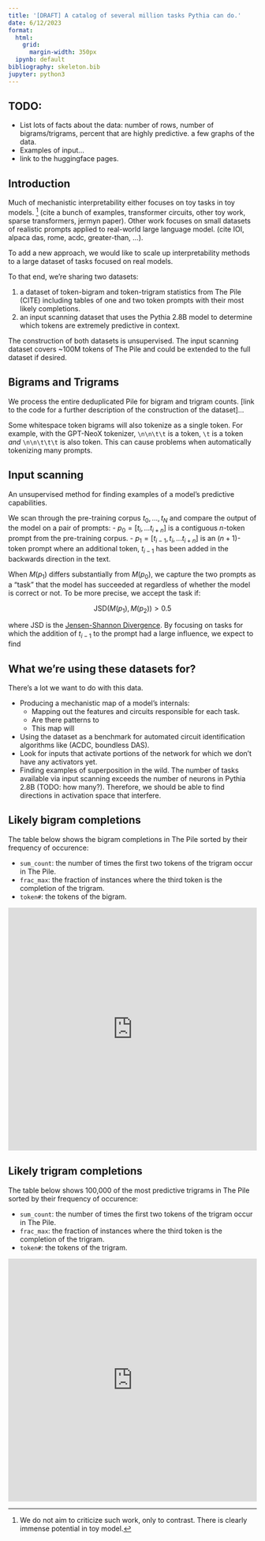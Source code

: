 ```yaml
---
title: '[DRAFT] A catalog of several million tasks Pythia can do.'
date: 6/12/2023
format:
  html:
    grid:
      margin-width: 350px
  ipynb: default
bibliography: skeleton.bib
jupyter: python3
---
```


## TODO:

- List lots of facts about the data: number of rows, number of bigrams/trigrams, percent that are highly predictive. a few graphs of the data.
- Examples of input...
- link to the huggingface pages.

## Introduction

Much of mechanistic interpretability either focuses on toy tasks in toy models.
^[We do not aim to criticize such work, only to contrast. There is clearly
immense potential in toy model.] (cite a bunch of examples, transformer
circuits, other toy work, sparse transformers, jermyn paper). Other work
focuses on small datasets of realistic prompts applied to real-world large language
model. (cite IOI, alpaca das, rome, acdc, greater-than, ...). 

To add a new approach, we would like to scale up interpretability methods to a
large dataset of tasks focused on real models.

To that end, we're sharing two datasets:

1. a dataset of token-bigram and token-trigram statistics from The Pile (CITE)
   including tables of one and two token prompts with their most likely
   completions. 
2. an input scanning dataset that uses the Pythia 2.8B model to determine which
   tokens are extremely predictive in context.
   
The construction of both datasets is unsupervised. The input scanning dataset
 covers ~100M tokens of The Pile and could be extended to the full dataset
if desired.

## Bigrams and Trigrams

We process the entire deduplicated Pile for bigram and trigram counts. [link to the code for a further description of the construction of the dataset]... 

Some whitespace token bigrams will also tokenize as a single token. For
example, with the GPT-NeoX tokenizer, `\n\n\t\t` is a token, `\t` is a token
*and* `\n\n\t\t\t` is also token. This can cause problems when automatically
tokenizing many prompts.

## Input scanning

An unsupervised method for finding examples of a model's predictive capabilities.

We scan through the pre-training corpus ${t_0,...,t_N}$ and compare the output
of the model on a pair of prompts:
- $p_0  = [t_i, ... t_{i + n}]$ is a contiguous $n$-token prompt from the
  pre-training corpus.
- $p_1  = [t_{i-1}, t_i, ... t_{i + n}]$ is an $(n+1)$-token prompt where an
  additional token, $t_{i-1}$ has been added in the backwards direction in the
  text.

When $M(p_1)$ differs substantially from $M(p_0)$, we capture the two prompts
as a "task" that the model has succeeded at regardless of whether the model is
correct or not. To be more precise, we accept the task if:

$$\mathrm{JSD}(M(p_1), M(p_2)) > 0.5$$

where JSD is the [Jensen-Shannon Divergence](https://en.wikipedia.org/wiki/Jensen–Shannon_divergence). By focusing on tasks for which the addition of $t_{i - 1}$ to the prompt had a large influence, we expect to find 

## What we're using these datasets for?
There's a lot we want to do with this data. 

- Producing a mechanistic map of a model's internals:
	- Mapping out the features and circuits responsible for each task. 
	- Are there patterns to 
	- This map will 
- Using the dataset as a benchmark for automated circuit identification
  algorithms like (ACDC, boundless DAS). 
- Look for inputs that activate portions of the network for which we don't have
  any activators yet. 
- Finding examples of superposition in the wild. The number of tasks available
  via input scanning exceeds the number of neurons in Pythia 2.8B (TODO: how
  many?). Therefore, we should be able to find directions in activation space
  that interfere.


## Likely bigram completions

The table below shows the bigram completions in The Pile sorted by their frequency of occurence:

- `sum_count`: the number of times the first two tokens of the trigram occur in The Pile.
- `frac_max`: the fraction of instances where the third token is the completion of the trigram.
- `token#`: the tokens of the bigram.

<iframe width="100%" height="492" frameborder="0"
  src="https://observablehq.com/embed/@confirmlabs/ngrams?cells=bigrams"></iframe>

## Likely trigram completions

The table below shows 100,000 of the most predictive trigrams in The Pile sorted by their frequency of occurence:

- `sum_count`: the number of times the first two tokens of the trigram occur in The Pile.
- `frac_max`: the fraction of instances where the third token is the completion of the trigram.
- `token#`: the tokens of the trigram.

<iframe width="100%" height="492" frameborder="0"
  src="https://observablehq.com/embed/@confirmlabs/ngrams?cells=trigrams"></iframe>